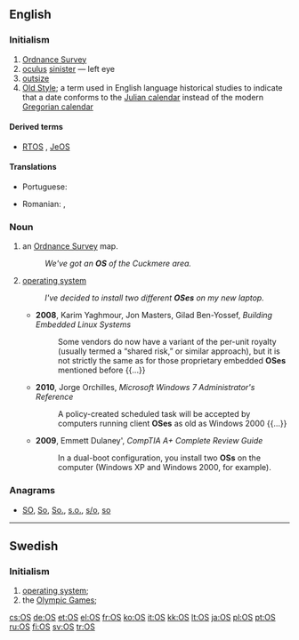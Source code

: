 {{also|Appendix:Variations of "os"}}
==English==

===Initialism===
{{head|en|initialism}}

# [[Ordnance Survey]]
# [[oculus]] [[sinister]] &mdash; left eye
# [[outsize]]
# [[w:Old Style|Old Style]]; a term used in English language historical studies to indicate that a date conforms to the [[w:Julian calendar|Julian calendar]] instead of the modern [[w:Gregorian calendar|Gregorian calendar]]

====Derived terms====
* {{sense|operating system}} [[RTOS]] , [[JeOS]]

====Translations====
{{trans-top|operating system}}
* Portuguese: {{t+|pt|SO}}
{{trans-mid}}
* Romanian: {{t|ro|sistem de operare|n}}, {{t|ro|SO}}
{{trans-bottom}}

===Noun===
{{en-noun|es|OSs}}

# {{context|UK|lang=en}} an [[Ordnance Survey]] map.
#: ''We've got an '''OS''' of the Cuckmere area.''
# {{context|software|lang=en}} [[operating system]]
#: ''I've decided to install two different '''OSes''' on my new laptop.''
#* '''2008''', Karim Yaghmour, Jon Masters, Gilad Ben-Yossef, ''Building Embedded Linux Systems''
#*: Some vendors do now have a variant of the per-unit royalty (usually termed a “shared risk,” or similar approach), but it is not strictly the same as for those proprietary embedded '''OSes''' mentioned before {{...}}
#* '''2010''', Jorge Orchilles, ''Microsoft Windows 7 Administrator's Reference''
#*: A policy-created scheduled task will be accepted by computers running client '''OSes''' as old as Windows 2000 {{...}}
#* '''2009''', Emmett Dulaney', ''CompTIA A+ Complete Review Guide''
#*: In a dual-boot configuration, you install two '''OSs''' on the computer (Windows XP and Windows 2000, for example).

===Anagrams===
* [[SO#English|SO]], [[So#English|So]], [[So.#English|So.]], [[s.o.#English|s.o.]], [[s/o#English|s/o]], [[so#English|so]]

----

==Swedish==

===Initialism===
{{head|sv|initialism}}

# [[operating system]]; {{abbreviation of|operativsystem|lang=sv}}
# the [[Olympic Games]]; {{abbreviation of|lang=sv|olympiska spelen}}

[[cs:OS]]
[[de:OS]]
[[et:OS]]
[[el:OS]]
[[fr:OS]]
[[ko:OS]]
[[it:OS]]
[[kk:OS]]
[[lt:OS]]
[[ja:OS]]
[[pl:OS]]
[[pt:OS]]
[[ru:OS]]
[[fi:OS]]
[[sv:OS]]
[[tr:OS]]